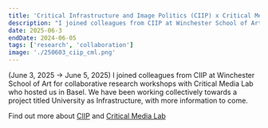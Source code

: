 ```yaml
---
title: 'Critical Infrastructure and Image Politics (CIIP) x Critical Media Lab, Basel '
description: "I joined colleagues from CIIP at Winchester School of Art on a collaborative research workshop with Critical Media Lab in Basel (June 3, 2025 → June 5, 2025)"
date: 2025-06-3
endDate: 2024-06-05
tags: ['research', 'collaboration']
image: './250603_ciip_cml.png'
---
```



(June 3, 2025 → June 5, 2025) I joined colleagues from CIIP at Winchester School of Art for collaborative research workshops with Critical Media Lab who hosted us in Basel. We have been working collectively towards a project titled University as Infrastructure, with more information to come. 

Find out more about [CIIP](https://criticalinfrastructures.net/about/) and [Critical Media Lab](https://criticalmedialab.ch/)
